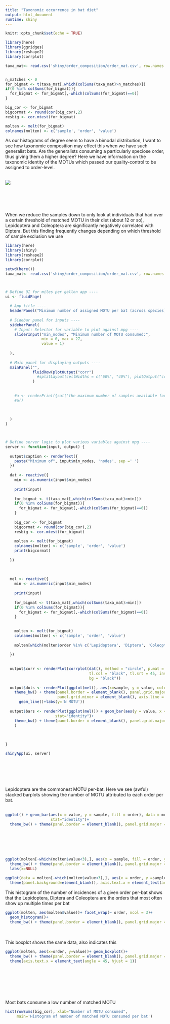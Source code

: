 ```yaml
---
title: "Taxonomic occurrence in bat diet"
output: html_document
runtime: shiny
---
```


```r
knitr::opts_chunk$set(echo = TRUE)
```


```r
library(here)
library(ggridges)
library(reshape2)
library(corrplot)

taxa_mat<- read.csv('shiny/order_composition/order_mat.csv', row.names = 1) 


n_matches <- 0
for_bigmat <- t(taxa_mat[,which(colSums(taxa_mat)>n_matches)])
if(0 %in% colSums(for_bigmat)){
  for_bigmat <- for_bigmat[,-which(colSums(for_bigmat)==0)]
}

big_cor <- for_bigmat
bigcormat <- round(cor(big_cor),2)
resbig <- cor.mtest(for_bigmat)

molten <- melt(for_bigmat)
colnames(molten) <- c('sample', 'order', 'value')
```

As our histograms of degree seem to have a bimodal distribution, I want to see how taxonomic composition may effect this when we have such generalist bats. Are the generalists consuming a particularly speciose order, thus giving them a higher degree? Here we have information on the taxonomic identity of the MOTUs which passed our quality-control to be assigned to order-level.
<br/><br/>

![](plots/degree_ridges.jpg)
<br/><br/><br/><br/><br/><br/>
When we reduce the samples down to only look at individuals that had over a certain threshold of matched MOTU in their diet (about 12 or so), Lepidoptera and Coleoptera are significantly negatively correlated with Diptera. But this finding frequently changes depending on which threshold of sample exclusion we use


```r
library(here)
library(shiny)
library(reshape2)
library(corrplot)

setwd(here())
taxa_mat<- read.csv('shiny/order_composition/order_mat.csv', row.names = 1) 



# Define UI for miles per gallon app ----
ui <- fluidPage(
  
  # App title ----
  headerPanel("Minimum number of assigned MOTU per bat (across species)"),
  
  # Sidebar panel for inputs ----
  sidebarPanel(
    # Input: Selector for variable to plot against mpg ----
    sliderInput("min_nodes", "Minimum number of MOTU consumed:",
                min = 0, max = 27,
                value = 1)
    
  ),
  
  # Main panel for displaying outputs ----
  mainPanel("",
            fluidRow(plotOutput("corr")
              #splitLayout(cellWidths = c("60%", "40%"), plotOutput("corr"), plotOutput("bars"))
            )
    
    
    #a <- renderPrint({cat('the maximum number of samples available for each network is', max_samples)}),
    #a()
    
    
    
  ) 
)



# Define server logic to plot various variables against mpg ----
server <- function(input, output) {
  
  output$caption <- renderText({
    paste("Minimum of", input$min_nodes, 'nodes', sep =' ')
  })
  
  dat <- reactive({
    min <- as.numeric(input$min_nodes)
    
    print(input)
    
    for_bigmat <- t(taxa_mat[,which(colSums(taxa_mat)>min)])
    if(0 %in% colSums(for_bigmat)){
      for_bigmat <- for_bigmat[,-which(colSums(for_bigmat)==0)]
    }
    
    big_cor <- for_bigmat
    bigcormat <- round(cor(big_cor),2)
    resbig <- cor.mtest(for_bigmat) 
    
    molten <- melt(for_bigmat)
    colnames(molten) <- c('sample', 'order', 'value')
    print(bigcormat)
    
  })
  
  
  
  mel <- reactive({
    min <- as.numeric(input$min_nodes)
    
    print(input)
    
    for_bigmat <- t(taxa_mat[,which(colSums(taxa_mat)>min)])
    if(0 %in% colSums(for_bigmat)){
      for_bigmat <- for_bigmat[,-which(colSums(for_bigmat)==0)]
    }
    
    
    molten <- melt(for_bigmat)
    colnames(molten) <- c('sample', 'order', 'value')
    
    molten[which(molten$order %in% c('Lepidoptera', 'Diptera', 'Coleoptera')),]
    
  })
  
  
  output$corr <- renderPlot(corrplot(dat(), method = "circle", p.mat = resbig$p, sig.level = .05, type = 'upper', order = 'AOE',
                                     tl.col = "black", tl.srt = 45, insig = 'blank',
                                     bg = "black"))
  
  output$dots <- renderPlot(ggplot(mel(), aes(x=sample, y = value, colour=order))+ geom_point(alpha= 0.7)+
    theme_bw() + theme(panel.border = element_blank(), panel.grid.major = element_blank(),
                       panel.grid.minor = element_blank(), axis.line = element_line(colour = "black"))+
      geom_line()+labs(y='N MOTU'))
  
  output$bars <- renderPlot(ggplot(mel()) + geom_bar(aes(y = value, x = sample, fill = order), data = molten[which(molten$order %in% c('Lepidoptera', 'Diptera', 'Coleoptera')),],
                      stat="identity")+
    theme_bw() + theme(panel.border = element_blank(), panel.grid.major = element_blank(),panel.grid.minor = element_blank(), axis.line = element_line(colour = "black"))
    )
  
  
  
}

shinyApp(ui, server)


```


<br/><br/><br/><br/>


Lepidoptera are the commonest MOTU per-bat. Here we see (awful) stacked barplots showing the number of MOTU attributed to each order per bat. <br/><br/>
```r

ggplot() + geom_bar(aes(x = value, y = sample, fill = order), data = molten[which(molten$order %in% c('Lepidoptera', 'Diptera', 'Coleoptera')),],
                    stat="identity")+
  theme_bw() + theme(panel.border = element_blank(), panel.grid.major = element_blank(),panel.grid.minor = element_blank(), axis.line = element_line(colour = "black"))

```
<br/><br/><br/><br/>


```r

ggplot(molten[-which(molten$value<3),], aes(x = sample, fill = order, y = value)) + geom_bar(stat = 'identity')+ coord_flip()+
  theme_bw() + theme(panel.border = element_blank(), panel.grid.major = element_blank(),panel.grid.minor = element_blank(), axis.line = element_line(colour = "black"))+
  labs(x=NULL)

```


```r
ggplot(data = molten[-which(molten$value<3),], aes(x = order, y =sample)) + geom_point(aes(size=value))+
  theme(panel.background=element_blank(), axis.text.x = element_text(angle = 45, hjust = 1))
```


This histogram of the number of incidences of a given order per-bat shows that the Lepidoptera, Diptera and Coleoptera are the orders that most often show up multiple times per bat
```r

ggplot(molten, aes(molten$value))+ facet_wrap(~ order, ncol = 3)+
  geom_histogram()+
  theme_bw() + theme(panel.border = element_blank(), panel.grid.major = element_blank(),panel.grid.minor = element_blank(), axis.line = element_line(colour = "black"))


```

<br/><br/>
This boxplot shows the same data, also indicates this
```r
ggplot(molten, aes(x=order, y=value))+ geom_boxplot()+
  theme_bw() + theme(panel.border = element_blank(), panel.grid.major = element_blank(),panel.grid.minor = element_blank(), axis.line = element_line(colour = "black"))+
  theme(axis.text.x = element_text(angle = 45, hjust = 1))
```


<br/><br/><br/><br/><br/>


Most bats consume a low number of matched MOTU
```r
hist(rowSums(big_cor), xlab="Number of MOTU consumed",
     main='Histogram of number of matched MOTU consumed per bat')
```

